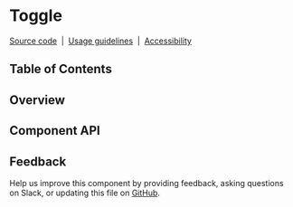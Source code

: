 
# Toggle

[Source code](https://github.com/carbon-design-system/carbon/tree/main/packages/react/src/components/Toggle)
&nbsp;|&nbsp;
[Usage guidelines](https://www.carbondesignsystem.com/components/toggle/usage)
&nbsp;|&nbsp;
[Accessibility](https://www.carbondesignsystem.com/components/toggle/accessibility)

## Table of Contents

## Overview

## Component API

<ArgTypes />

## Feedback

Help us improve this component by providing feedback, asking questions on Slack,
or updating this file on
[GitHub](https://github.com/carbon-design-system/carbon/edit/main/packages/react/src/components/Toggle/Toggle.mdx).
